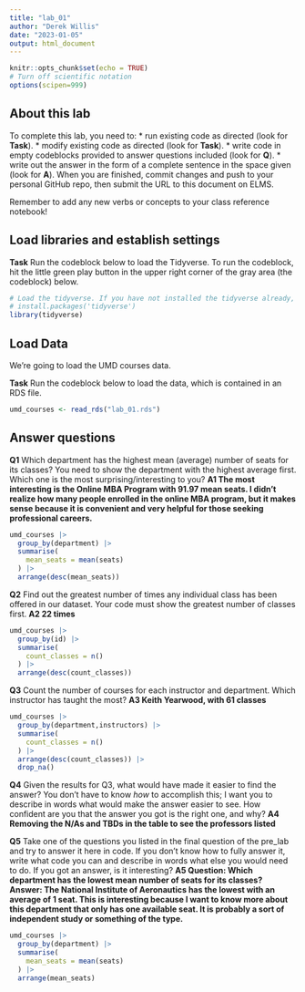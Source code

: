 ```yaml
---
title: "lab_01"
author: "Derek Willis"
date: "2023-01-05"
output: html_document
---
```


```r
knitr::opts_chunk$set(echo = TRUE)
# Turn off scientific notation
options(scipen=999)
```

## About this lab

To complete this lab, you need to: \* run existing code as directed (look for **Task**). \* modify existing code as directed (look for **Task**). \* write code in empty codeblocks provided to answer questions included (look for **Q**). \* write out the answer in the form of a complete sentence in the space given (look for **A**). When you are finished, commit changes and push to your personal GitHub repo, then submit the URL to this document on ELMS.

Remember to add any new verbs or concepts to your class reference notebook!

## Load libraries and establish settings

**Task** Run the codeblock below to load the Tidyverse. To run the codeblock, hit the little green play button in the upper right corner of the gray area (the codeblock) below.

```r
# Load the tidyverse. If you have not installed the tidyverse already, remove the # from the next line and run it first.  
# install.packages('tidyverse')
library(tidyverse)
```

## Load Data

We're going to load the UMD courses data.

**Task** Run the codeblock below to load the data, which is contained in an RDS file.

```r
umd_courses <- read_rds("lab_01.rds")
```

## Answer questions

**Q1** Which department has the highest mean (average) number of seats for its classes? You need to show the department with the highest average first. Which one is the most surprising/interesting to you? **A1 The most interesting is the Online MBA Program with 91.97 mean seats. I didn't realize how many people enrolled in the online MBA program, but it makes sense because it is convenient and very helpful for those seeking professional careers.**

```r
umd_courses |>
  group_by(department) |>
  summarise(
    mean_seats = mean(seats)
  ) |>
  arrange(desc(mean_seats))
```

**Q2** Find out the greatest number of times any individual class has been offered in our dataset. Your code must show the greatest number of classes first. **A2 22 times**

```r
umd_courses |>
  group_by(id) |>
  summarise(
    count_classes = n()
  ) |>
  arrange(desc(count_classes))
```

**Q3** Count the number of courses for each instructor and department. Which instructor has taught the most? **A3 Keith Yearwood, with 61 classes**

```r
umd_courses |>
  group_by(department,instructors) |>
  summarise(
    count_classes = n()
  ) |>
  arrange(desc(count_classes)) |> 
  drop_na()
```

**Q4** Given the results for Q3, what would have made it easier to find the answer? You don't have to know *how* to accomplish this; I want you to describe in words what would make the answer easier to see. How confident are you that the answer you got is the right one, and why? **A4 Removing the N/As and TBDs in the table to see the professors listed**

**Q5** Take one of the questions you listed in the final question of the pre_lab and try to answer it here in code. If you don't know how to fully answer it, write what code you can and describe in words what else you would need to do. If you got an answer, is it interesting? **A5 Question: Which department has the lowest mean number of seats for its classes? Answer: The National Institute of Aeronautics has the lowest with an average of 1 seat. This is interesting because I want to know more about this department that only has one available seat. It is probably a sort of independent study or something of the type.**

```r
umd_courses |>
  group_by(department) |>
  summarise(
    mean_seats = mean(seats)
  ) |>
  arrange(mean_seats)
```
